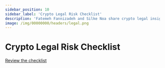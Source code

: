 ```yaml
---
sidebar_position: 10
sidebar_label: 'Crypto Legal Risk Checklist'
description: 'Fatemeh Fannizadeh and Silke Noa share crypto legal insights'
image: /img/00000000/headers/legal.png
---
```



# Crypto Legal Risk Checklist
<CryptoLegalIntro />

[Review the checklist](/wiki/crypto-legal-risk-checklist#the-checklist)